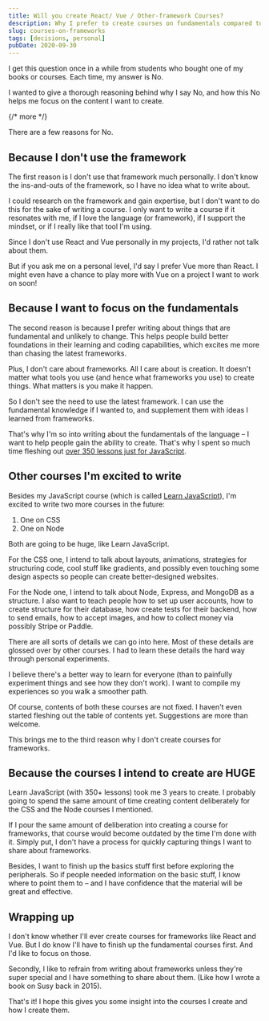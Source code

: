 ```yaml
---
title: Will you create React/ Vue / Other-framework Courses?
description: Why I prefer to create courses on fundamentals compared to courses about frameworks
slug: courses-on-frameworks
tags: [decisions, personal]
pubDate: 2020-09-30
---
```


I get this question once in a while from students who bought one of my books or courses. Each time, my answer is No.

I wanted to give a thorough reasoning behind why I say No, and how this No helps me focus on the content I want to create.

{/* more */}

There are a few reasons for No.

## Because I don't use the framework

The first reason is I don't use that framework much personally. I don't know the ins-and-outs of the framework, so I have no idea what to write about.

I could research on the framework and gain expertise, but I don't want to do this for the sake of writing a course. I only want to write a course if it resonates with me, if I love the language (or framework), if I support the mindset, or if I really like that tool I'm using.

Since I don't use React and Vue personally in my projects, I'd rather not talk about them.

But if you ask me on a personal level, I'd say I prefer Vue more than React. I might even have a chance to play more with Vue on a project I want to work on soon!

## Because I want to focus on the fundamentals

The second reason is because I prefer writing about things that are fundamental and unlikely to change. This helps people build better foundations in their learning and coding capabilities, which excites me more than chasing the latest frameworks.

Plus, I don't care about frameworks. All I care about is creation. It doesn't matter what tools you use (and hence what frameworks you use) to create things. What matters is you make it happen.

So I don't see the need to use the latest framework. I can use the fundamental knowledge if I wanted to, and supplement them with ideas I learned from frameworks.

That's why I'm so into writing about the fundamentals of the language – I want to help people gain the ability to create. That's why I spent so much time fleshing out [over 350 lessons just for JavaScript][1].

## Other courses I'm excited to write

Besides my JavaScript course (which is called [Learn JavaScript][2]), I'm excited to write two more courses in the future:

1. One on CSS
2. One on Node

Both are going to be huge, like Learn JavaScript.

For the CSS one, I intend to talk about layouts, animations, strategies for structuring code, cool stuff like gradients, and possibly even touching some design aspects so people can create better-designed websites.

For the Node one, I intend to talk about Node, Express, and MongoDB as a structure. I also want to teach people how to set up user accounts, how to create structure for their database, how create tests for their backend, how to send emails, how to accept images, and how to collect money via possibly Stripe or Paddle.

There are all sorts of details we can go into here. Most of these details are glossed over by other courses. I had to learn these details the hard way through personal experiments.

I believe there's a better way to learn for everyone (than to painfully experiment things and see how they don't work). I want to compile my experiences so you walk a smoother path.

Of course, contents of both these courses are not fixed. I haven't even started fleshing out the table of contents yet. Suggestions are more than welcome.

This brings me to the third reason why I don't create courses for frameworks.

## Because the courses I intend to create are HUGE

Learn JavaScript (with 350+ lessons) took me 3 years to create. I probably going to spend the same amount of time creating content deliberately for the CSS and the Node courses I mentioned.

If I pour the same amount of deliberation into creating a course for frameworks, that course would become outdated by the time I'm done with it. Simply put, I don't have a process for quickly capturing things I want to share about frameworks.

Besides, I want to finish up the basics stuff first before exploring the peripherals. So if people needed information on the basic stuff, I know where to point them to – and I have confidence that the material will be great and effective.

## Wrapping up

I don't know whether I'll ever create courses for frameworks like React and Vue. But I do know I'll have to finish up the fundamental courses first. And I'd like to focus on those.

Secondly, I like to refrain from writing about frameworks unless they're super special and I have something to share about them. (Like how I wrote a book on Susy back in 2015).

That's it! I hope this gives you some insight into the courses I create and how I create them.

[1]: https://learnjavascript.today/#lesson-plan
[2]: https://learnjavascript.today
